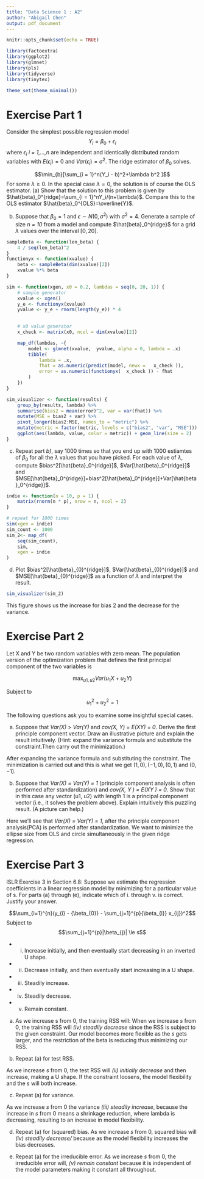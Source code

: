 ```yaml
---
title: "Data Science 1 : A2"
author: "Abigail Chen"
output: pdf_document
---
```

 
```r
knitr::opts_chunk$set(echo = TRUE)
```

```r
library(factoextra)
library(ggplot2)
library(glmnet)
library(pls)
library(tidyverse)                                                                                    
library(tinytex)

theme_set(theme_minimal())
```

# Exercise Part 1

Consider the simplest possible regression model 
$$ Y_i = \beta_0 + \epsilon_i $$
where $\epsilon_i$ _i = 1,...,n_ are independent and identically distributed random variables with $E(\epsilon_i)=0$ and $Var(\epsilon_i)=\sigma^2$. The ridge estimator of $\beta_0$ solves. 

$$\min_{b}[\sum_{i = 1}^n(Y_i - b)^2+\lambda b^2 ]$$
For some $\lambda\ge0$. In the special case $\lambda=0$,  the solution is of course the OLS estimator. 
(a) Show that the solution to this problem is given by $\hat{beta}_0^{ridge}=\sum_{i = 1}^nY_i/(n+\lambda)$. Compare this to the OLS estimator $\hat{beta}_0^{OLS}=\overline{Y}$. 


\begin{split}
\min_{b}[\sum_{i = 1}^n(Y_i - b)^2+\lambda b^2 ] = \frac{\partial }{\partial b}[\sum_{i = 1}^nY_i^2  -2b \sum_{i = 1}^nY_i + b^2n +\lambda b^2 ] = 0 
\\ 
-2\sum_{i = 1}^nY_i + 2bn + 2\lambda b = 0 \\
-2\sum_{i = 1}^nY_i + 2b(n+ \lambda) = 0 \\
\beta_{0}^{ridge} = \frac{\sum_{i = 1}^nY_i}{n+ \lambda} \\

\end{split}



(b) Suppose that $\beta_0=1$ and $\epsilon\sim N(0,\sigma^2)$ with $\sigma^2=4$. Generate a sample of size _n = 10_ from a model and compute $\hat{beta}_0^{ridge}$ for a grid $\lambda$ values over the interval $[0, 20]$. 


```r
sampleBeta <- function(len_beta) {
    4 / seq(len_beta)^2
}
functionyx <- function(xvalue) {
    beta <- sampleBeta(dim(xvalue)[2])
    xvalue %*% beta
}

```

```r
sim <- function(xgen, x0 = 0.2, lambdas = seq(0, 20, 1)) {
    # sample generator
    xvalue <- xgen()
    y_e <- functionyx(xvalue)
    yvalue <- y_e + rnorm(length(y_e)) * 4

    
    # x0 value generator
    x_check <- matrix(x0, ncol = dim(xvalue)[2])

    map_df(lambdas, ~{
        model <- glmnet(xvalue,  yvalue, alpha = 0, lambda = .x)
        tibble(
            lambda = .x,
            fhat = as.numeric(predict(model, newx =   x_check )),
            error = as.numeric(functionyx(  x_check )) - fhat
        )
    })
}
```


```r
sim_visualizer <- function(results) {
    group_by(results, lambda) %>% 
    summarise(bias2 = mean(error)^2, var = var(fhat)) %>% 
    mutate(MSE = bias2 + var) %>% 
    pivot_longer(bias2:MSE, names_to = "metric") %>% 
    mutate(metric = factor(metric, levels = c("bias2", "var", "MSE"))) %>% 
    ggplot(aes(lambda, value, color = metric)) + geom_line(size = 2)
}
```


(c) Repeat part _b)_, say 1000 times so that you end up with 1000 estiamtes of $\beta_0$ for all the $\lambda$ values that you have picked. For each value of $\lambda$, compute $bias^2[\hat{beta}_0^{ridge}]$, $Var[\hat{beta}_0^{ridge}]$ and $MSE[\hat{beta}_0^{ridge}]=bias^2[\hat{beta}_0^{ridge}]+Var[\hat{beta}_0^{ridge}]$.

```r
indie <- function(n = 10, p = 1) {
    matrix(rnorm(n * p), nrow = n, ncol = 2)
}

```

```r
# repeat for 1000 times 
sim(xgen = indie)
sim_count <- 1000
sim_2<- map_df(
    seq(sim_count),
    sim,
    xgen = indie
)
```


(d) Plot  $bias^2[\hat{beta}_{0}^{ridge}]$, $Var[\hat{beta}_{0}^{ridge}]$ and $MSE[\hat{beta}_{0}^{ridge}]$ as a function of $\lambda$ and interpret the result.

```r
sim_visualizer(sim_2)
```

This figure shows us the increase for bias 2 and the decrease for the variance.

# Exercise Part 2

Let X and Y be two random variables with zero mean. The population version of the optimization problem that defines the first principal component of the two variables is

$$ \max_{u1, u2} Var(u_1 X + u_2 Y)$$

Subject to $$ u_1^2  + u_2^2 = 1$$

The following questions ask you to examine some insightful special cases.

(a) Suppose that _Var(X)_ > _Var(Y)_ and _cov(X, Y) = E(XY) = 0_. Derive the first principle component vector. Draw an illustrative picture and explain the result intuitively. (Hint: expand the variance formula and substitute the constraint.Then carry out the minimization.)

\begin{split}
Var(u_1 X + u_2 Y) = u_1^2 Var(X) + 2u_1u_2 Cov(X,Y) + u_2^2Var(Y) \\
Cov(X,Y) = 0 \\
u_1^2 Var(X) + 2u_1u_2 0 + u_2^2Var(Y) \\
\text{This is what we'll get} \\
u_1^2 Var(X)+ u_2^2Var(Y) \\
\newline
u_1^2  + u_2^2 = 1 \\ 
u_1^2 = 1 - u_2^2 \\
\newline
(1 - u_2^2) Var(X)+ u_2^2Var(Y) = 0 \\
Var(X) - u_2^2Var(X) +  u_2^2Var(Y) = 0 \\
\frac{\partial }{\partial u_2}(Var(X) - u_2^2Var(X) +  u_2^2Var(Y)) = 0 \\
- 2u_2Var(X) + 2u_2Var(Y) = 0 \\
2u_2(-Var(X) + Var(Y)) = 0 \\
u_2 = 0
\newline
u_1^2  + u_2^2 = 1 \\
u_1^2 + 0 = 1 \\
u_1^2 = 1 \\
\sqrt{u_1^2} = \sqrt{1} \\
u_1 = \pm 1 \\
\text {Here is the result} \\
(u_1, u_2) \\
(1, 0), (-1, 0) \\
\text {This shows the result after substitution } u_2^2 \\
(u_1, u_2) \\
(0, 1) , (0, -1) \\
\end{split}

After expanding the variance formula and substituting the constraint. The minimization is carried out and this is what we get $(1, 0), (-1, 0), (0, 1)$ and $(0, -1)$.  


(b) Suppose that _Var(X) = Var(Y) = 1_ (principle component analysis is often performed after standardization) and _cov(X, Y ) = E(XY ) = 0_. Show that in this case any vector (u1, u2) with length 1 is a principal component vector (i.e., it solves the problem above). Explain intuitively this puzzling result. (A picture can help.)

\begin{split}

Var(X) = Var(Y) = 1\\
cov(X,Y) = E(XY) = 0 \\
Var(u_1 X + u_2 Y) = u_1^2 Var(X) + 2u_1u_2 Cov(X,Y) + u_2^2Var(Y) \\
u_1^2 Var(X)+ u_2^2Var(Y) \\
\newline
u_1^2  + u_2^2 = 1 \\
u_2^2 = 1 - u_1^2 \\
\newline
u_1^2 Var(X) + (1-u_1^2)Var(Y) = 0 \\
u_1^2 Var(X) + Var(Y) -u_1^2Var(Y) = 0 \\
\frac{\partial }{\partial u_1}(u_1^2 Var(X) + Var(Y) -u_1^2Var(Y)) = 0 \\
2u_1 Var(X) - 2u_1Var(Y) = 0 \\
2u_1 (Var(X) - Var(X)) = 0 \\
2u_1 *0 = 0 \\
0=0
\end{split}


Here we'll see that  _Var(X) = Var(Y) = 1_, after the principle component analysis(PCA) is performed after standardization.  We want to minimize the ellipse size from OLS and circle simultaneously in the given ridge regression. 

# Exercise Part 3
ISLR Exercise 3 in Section 6.8: 
Suppose we estimate the regression coefficients in a linear regression model by minimizing for a particular value of s. For parts (a) through (e), indicate which of i. through v. is correct. Justify your answer.

$$\sum_{i=1}^{n}(y_{i} - {\beta_{0}} - \sum_{j=1}^{p}{\beta_{i}} x_{ij})^2$$
Subject to 
$$\sum_{j=1}^{p}|\beta_{j}| \le s$$


- i. Increase initially, and then eventually start decreasing in an inverted U shape.


- ii. Decrease initially, and then eventually start increasing in a U shape.

- iii. Steadily increase.

- iv. Steadily decrease.

- v. Remain constant.

(a) As we increase s from 0, the training RSS will:
When we increase _s_ from 0, the training RSS will 
_(iv) steadily decrease _
since the RSS is subject to the given constraint.  Our model becomes more flexible as the _s_ gets larger, and the restriction of the beta is reducing thus minimizing our RSS. 


(b) Repeat (a) for test RSS.

As we increase _s_ from 0, the test RSS will 
_(ii) initially decrease_ 
and then increase, making a U shape.  If the constraint loosens, the model flexibility and the _s_ will both increase.  

(c) Repeat (a) for variance.

As we increase _s_ from 0 the variance 
_(iii) steadily increase_,
because the increase in _s_ from 0 means a shrinkage reduction, where lambda is decreasing, resulting to an increase in model flexibility. 

(d) Repeat (a) for (squared) bias.
As we increase _s_ from 0, squared bias will 
_(iv) steadily decrease/_
because as the model flexibility increases the bias decreases.

(e) Repeat (a) for the irreducible error.
As we increase _s_ from 0, the irreducible error will, 
_(v) remain constant_
because it is independent of the model parameters making it constant all throughout.